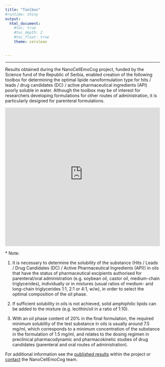 ---
title: "Toolbox"
#runtime: shiny
output: 
  html_document:
    #toc: true
    #toc_depth: 2
    #toc_float: true
    theme: cerulean
    

---
<style type="text/css">
h1.title {
  font-size: 30px;
}

h1 { /* Header 1 */
  font-size: 20px
}
</style>
***

Results obtained during the NanoCellEmoCog project, funded by the Science fund of the Republic of Serbia, enabled creation of the following toolbox for determining the optimal lipide nanoformulation type for hits / leads / drug candidates (DC) / active pharmaceutical ingredients (API)  poorly soluble in water. Although the toolbox may be of interest for researchers developing formulations for other routes of administration, it is particularly designed for parenteral formulations.

&NewLine;
&NewLine;

<iframe height="450" width="100%" frameborder="no" src="https://nanocellemocog.shinyapps.io/my_app_en/"> </iframe>

&NewLine;
&NewLine;

\* Note:

1. It is necessary to determine the solubility of the substance (Hits / Leads / Drug Candidates (DC) / Active Pharmaceutical Ingredients (API)) in oils that have the status of pharmaceutical excipients authorised for parenteral/oral administration (e.g. soybean oil, castor oil, medium-chain triglycerides), individually or in mixtures (usual ratios of medium- and long-chain triglycerides 1:1, 2:1 or 4:1, w/w), in order to select the optimal composition of the oil phase.

2. If sufficient solubility in oils is not achieved, solid amphiphilic lipids can be added to the mixture (e.g. lecithin/oil in a ratio of 1:10).

3. With an oil phase content of 20% in the final formulation, the required minimum solubility of the test substance in oils is usually around 7.5 mg/ml, which corresponds to a minimum concentration of the substance in the formulation of 1.5 mg/ml, and relates to the dosing regimen in preclinical pharmacodynamic and pharmacokinetic studies of drug candidates (parenteral and oral routes of administration).

&NewLine;
&NewLine;

For additional information see the [published results](https://nanocellemocog.github.io/NanoCellEmoCogEngl/publications_en.html) within the project or [contact](https://nanocellemocog.github.io/NanoCellEmoCogEngl/contact_en.html) the NanoCellEmoCog team.